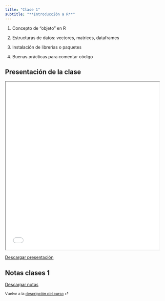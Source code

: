 ```yaml
---
title: "Clase 1"
subtitle: "**Introducción a R**"
---
```


::: {.callout-note title="Ideas más importantes"}
1.  Concepto de "objeto" en R

2.  Estructuras de datos: vectores, matrices, dataframes

3.  Instalación de librerías o paquetes

4.  Buenas prácticas para comentar código
:::

## Presentación de la clase

<iframe src="/slides/01_clase-1/Clase_1_Presentación.html" height="550" width="100%" allowfullscreen="true">

</iframe>

<a href="/slides/01_clase-1/Clase_1_Presentación.html" download="Descarga_clase_1_presentación.html" class="download-button">Descargar presentación</a>

## Notas clases 1

<a href="/notes/01_clase_1_notas/Clase_1_Notas.html" download="Descarga_clase_1_notas.html" class="download-button">Descargar notas</a>

::: {style="font-size: 0.875em;"}
Vuelve a la [descripción del curso](/ "Descripción del curso") ⏎
:::
